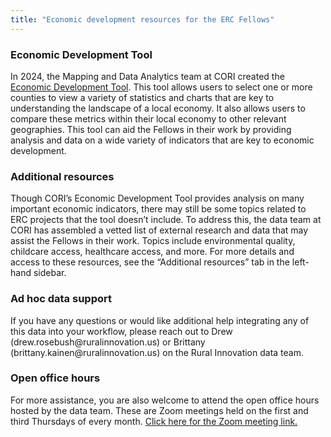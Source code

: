 ```yaml
---
title: "Economic development resources for the ERC Fellows"
---
```


### Economic Development Tool
In 2024, the Mapping and Data Analytics team at CORI created the [Economic Development Tool](https://erc-tool.ruralinnovation.us/){.external target="_blank"}.  This tool allows users to select one or more counties to view a variety of statistics and charts that are key to understanding the landscape of a local economy.  It also allows users to compare these metrics within their local economy to other relevant geographies.  This tool can aid the Fellows in their work by providing analysis and data on a wide variety of indicators that are key to economic development.

### Additional resources
Though CORI's Economic Development Tool provides analysis on many important economic indicators, there may still be some topics related to ERC projects that the tool doesn't include.  To address this, the data team at CORI has assembled a vetted list of external research and data that may assist the Fellows in their work.  Topics include environmental quality, childcare access, healthcare access, and more.  For more details and access to these resources, see the "Additional resources" tab in the left-hand sidebar.  


### Ad hoc data support
If you have any questions or would like additional help integrating any of this data into your workflow, please reach out to Drew (drew.rosebush@ruralinnovation.us) or Brittany (brittany.kainen@ruralinnovation.us) on the Rural Innovation data team.  

### Open office hours
For more assistance, you are also welcome to attend the open office hours hosted by the data team.  These are Zoom meetings held on the first and third Thursdays of every month.  [Click here for the Zoom meeting link.](https://us02web.zoom.us/j/85767681650?pwd=qw1uH5EW3W0cCbUgLIzVD0ZBjUfIyL.1){.external target="_blank"} 
